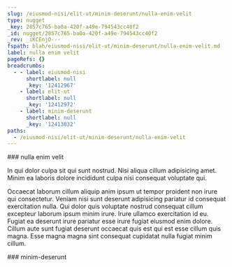 ```yaml
---
slug: /eiusmod-nisi/elit-ut/minim-deserunt/nulla-enim-velit
type: nugget
_key: 2857c765-ba0a-420f-a49e-794543cc40f2
_id: nugget/2857c765-ba0a-420f-a49e-794543cc40f2
_rev: _iKCEnjO---
fspath: blah/eiusmod-nisi/elit-ut/minim-deserunt/nulla-enim-velit.md
label: nulla enim velit
pageRefs: {}
breadcrumbs:
  - - label: eiusmod-nisi
      shortlabel: null
      _key: '12412967'
    - label: elit-ut
      shortlabel: null
      _key: '12412972'
    - label: minim-deserunt
      shortlabel: null
      _key: '12413032'
paths:
  - /eiusmod-nisi/elit-ut/minim-deserunt/nulla-enim-velit
---
```


<NuggetArea>
<Nugget slug="/eiusmod-nisi/elit-ut/minim-deserunt/nulla-enim-velit" type="nugget" _key="2857c765-ba0a-420f-a49e-794543cc40f2" _id="nugget/2857c765-ba0a-420f-a49e-794543cc40f2" _rev="_iKCEnjO---" fspath="blah/eiusmod-nisi/elit-ut/minim-deserunt/nulla-enim-velit.md" label="nulla enim velit" paths="/eiusmod-nisi/elit-ut/minim-deserunt/nulla-enim-velit">
<NuggetBody>
### nulla enim velit

In qui dolor culpa sit qui sunt nostrud. Nisi aliqua cillum adipisicing amet. Minim ea laboris dolore incididunt culpa nisi consequat voluptate qui.

Occaecat laborum cillum aliquip anim ipsum ut tempor proident non irure qui consectetur. Veniam nisi sunt deserunt adipisicing pariatur id consequat exercitation nulla. Qui dolor quis voluptate nostrud consequat cillum excepteur laborum ipsum minim irure. Irure ullamco exercitation id eu. Fugiat ea deserunt irure pariatur esse irure fugiat eiusmod enim dolore. Cillum aute sunt fugiat deserunt occaecat quis est qui est esse cillum quis magna. Esse magna magna sint consequat cupidatat nulla fugiat minim cillum.

</NuggetBody>
<Breadcrumbs>
<Crumbs>
<Crumb _key="12412967" label="eiusmod-nisi" /><Crumb _key="12412972" label="elit-ut" /><Crumb _key="12413032" label="minim-deserunt" />
</Crumbs>
</Breadcrumbs>
</Nugget>

<NuggetsInbound>
</NuggetsInbound>
<NuggetsOutbound>
</NuggetsOutbound>
</NuggetArea>
<PassagesInbound>
<Passage direction="inbound" type="passage" _key="12413032" _id="passage/12413032" _rev="_iKCEnjG--_" label="minim-deserunt" passage="minim-deserunt" fspath="blah/eiusmod-nisi/elit-ut/minim-deserunt" paths="/eiusmod-nisi/elit-ut/minim-deserunt" slug="/eiusmod-nisi/elit-ut/minim-deserunt">
<NuggetBody>
### minim-deserunt

</NuggetBody>
<Breadcrumbs>
<Crumbs>
<Crumb _key="12412967" label="eiusmod-nisi" /><Crumb _key="12412972" label="elit-ut" />
</Crumbs>
</Breadcrumbs>
</Passage>

</PassagesInbound>
<PassagesOutbound>
</PassagesOutbound>